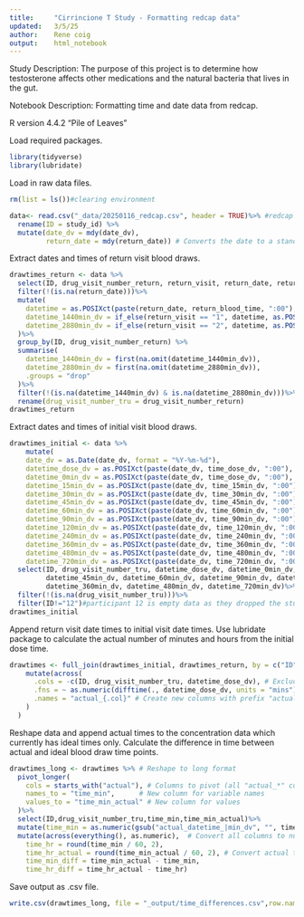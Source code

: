 ```yaml
---
title:     "Cirrincione T Study - Formatting redcap data"
updated:   3/5/25
author:    Rene coig
output:    html_notebook
---
```

Study Description: The purpose of this project is to determine how testosterone affects other medications and the natural bacteria that lives in the gut.

Notebook Description: Formatting time and date data from redcap.

R version 4.4.2 "Pile of Leaves"

Load required packages.
```r
library(tidyverse)  
library(lubridate)
```
Load in raw data files.
```r
rm(list = ls())#clearing environment

data<- read.csv("_data/20250116_redcap.csv", header = TRUE)%>% #redcap data
  rename(ID = study_id) %>%
  mutate(date_dv = mdy(date_dv),
         return_date = mdy(return_date)) # Converts the date to a standard format
```
Extract dates and times of return visit blood draws.
```r
drawtimes_return <- data %>%
  select(ID, drug_visit_number_return, return_visit, return_date, return_blood_time)%>%
  filter(!(is.na(return_date)))%>%
  mutate(
    datetime = as.POSIXct(paste(return_date, return_blood_time, ":00"), format = "%Y-%m-%d %H:%M"),
    datetime_1440min_dv = if_else(return_visit == "1", datetime, as.POSIXct(NA)),
    datetime_2880min_dv = if_else(return_visit == "2", datetime, as.POSIXct(NA))
  )%>%
  group_by(ID, drug_visit_number_return) %>%
  summarise(
    datetime_1440min_dv = first(na.omit(datetime_1440min_dv)),
    datetime_2880min_dv = first(na.omit(datetime_2880min_dv)),
    .groups = "drop"
  )%>%
  filter(!(is.na(datetime_1440min_dv) & is.na(datetime_2880min_dv)))%>%
  rename(drug_visit_number_tru = drug_visit_number_return)
drawtimes_return
```
Extract dates and times of initial visit blood draws. 
```r
drawtimes_initial <- data %>%
    mutate(
    date_dv = as.Date(date_dv, format = "%Y-%m-%d"),
    datetime_dose_dv = as.POSIXct(paste(date_dv, time_dose_dv, ":00"), format = "%Y-%m-%d %H:%M"),
    datetime_0min_dv = as.POSIXct(paste(date_dv, time_dose_dv, ":00"), format = "%Y-%m-%d %H:%M"),
    datetime_15min_dv = as.POSIXct(paste(date_dv, time_15min_dv, ":00"), format = "%Y-%m-%d %H:%M"),
    datetime_30min_dv = as.POSIXct(paste(date_dv, time_30min_dv, ":00"), format = "%Y-%m-%d %H:%M"),
    datetime_45min_dv = as.POSIXct(paste(date_dv, time_45min_dv, ":00"), format = "%Y-%m-%d %H:%M"),
    datetime_60min_dv = as.POSIXct(paste(date_dv, time_60min_dv, ":00"), format = "%Y-%m-%d %H:%M"),
    datetime_90min_dv = as.POSIXct(paste(date_dv, time_90min_dv, ":00"), format = "%Y-%m-%d %H:%M"),
    datetime_120min_dv = as.POSIXct(paste(date_dv, time_120min_dv, ":00"), format = "%Y-%m-%d %H:%M"),
    datetime_240min_dv = as.POSIXct(paste(date_dv, time_240min_dv, ":00"), format = "%Y-%m-%d %H:%M"),
    datetime_360min_dv = as.POSIXct(paste(date_dv, time_360min_dv, ":00"), format = "%Y-%m-%d %H:%M"),
    datetime_480min_dv = as.POSIXct(paste(date_dv, time_480min_dv, ":00"), format = "%Y-%m-%d %H:%M"),
    datetime_720min_dv = as.POSIXct(paste(date_dv, time_720min_dv, ":00"), format = "%Y-%m-%d %H:%M")) %>%
  select(ID, drug_visit_number_tru, datetime_dose_dv, datetime_0min_dv, datetime_15min_dv, datetime_30min_dv,
         datetime_45min_dv, datetime_60min_dv, datetime_90min_dv, datetime_120min_dv, datetime_240min_dv,
         datetime_360min_dv, datetime_480min_dv, datetime_720min_dv)%>%
  filter(!(is.na(drug_visit_number_tru)))%>%
  filter(ID!="12")#participant 12 is empty data as they dropped the study 
drawtimes_initial
```
Append return visit date times to initial visit date times. Use lubridate package to calculate the actual number of minutes and hours from the initial dose time.
```r
drawtimes <- full_join(drawtimes_initial, drawtimes_return, by = c("ID", "drug_visit_number_tru"))%>%
    mutate(across(
      .cols = -c(ID, drug_visit_number_tru, datetime_dose_dv), # Exclude the first three columns
      .fns = ~ as.numeric(difftime(., datetime_dose_dv, units = "mins")), # Calculate time difference in minutes
      .names = "actual_{.col}" # Create new columns with prefix "actual_"
    )
  )
```
Reshape data and append actual times to the concentration data which currently has ideal times only. Calculate the difference in time between actual and ideal blood draw time points.
```r
drawtimes_long <- drawtimes %>% # Reshape to long format
  pivot_longer(
    cols = starts_with("actual"), # Columns to pivot (all "actual_*" columns)
    names_to = "time_min",      # New column for variable names
    values_to = "time_min_actual" # New column for values
  )%>%
  select(ID,drug_visit_number_tru,time_min,time_min_actual)%>%
  mutate(time_min = as.numeric(gsub("actual_datetime_|min_dv", "", time_min)))%>%
  mutate(across(everything(), as.numeric),  # Convert all columns to numeric
    time_hr = round(time_min / 60, 2),     
    time_hr_actual = round(time_min_actual / 60, 2), # Convert actual times from minutes to hours with 2 decimal places
    time_min_diff = time_min_actual - time_min,
    time_hr_diff = time_hr_actual - time_hr)  
```
Save output as .csv file.
```r
write.csv(drawtimes_long, file = "_output/time_differences.csv",row.names=F)
```
